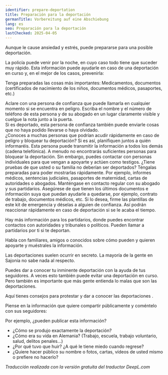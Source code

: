 ```yaml
---
identifier: prepare-deportation
title: Preparación para la deportación
germanTitle: Vorbereitung auf eine Abschiebung
lang: es
seo: Preparación para la deportación
lastChecked: 2025-04-05
---
```



Aunque le cause <InternalShortLink identifier="stress" internalShortLink>ansiedad y estrés</InternalShortLink>, puede prepararse para una posible deportación.

La policía puede venir por la noche, en cuyo caso todo tiene que suceder muy rápido. Esta información puede ayudarle en caso de una deportación en curso y, en el mejor de los casos, prevenirla:

Tenga preparadas las cosas más importantes: Medicamentos, documentos (certificados de nacimiento de los niños, documentos médicos, pasaportes, etc.) <br/>

Aclare con una persona de confianza que puede llamarla en cualquier momento si se encuentra en peligro. Escriba el nombre y el número de teléfono de esta persona y de su abogado en un lugar claramente visible y cuelgue la nota junto a la puerta. <br/>
Si es deportado, esta persona de confianza también puede enviarle cosas que no haya podido llevarse o haya olvidado. <br/>
¿Conoces a muchas personas que podrían acudir rápidamente en caso de peligro y bloquear tu deportación? Si es así, planifiquen juntos a quién informaréis. Esta persona puede transmitir la información a todos los demás (cadena telefónica).
A menudo no encontrarás suficientes personas para bloquear la deportación. Sin embargo, puedes contactar con personas individuales para que vengan a apoyarte y actúen como testigos.
¿Tiene pruebas de que usted o su familia no deberían ser deportados? Téngalas preparadas para poder mostrarlas rápidamente. Por ejemplo, informes médicos, sentencias judiciales, pasaportes de maternidad, cartas de autoridades o abogados.
Manténgase en contacto regular con su abogado y sus partidarios. Asegúrese de que tienen los últimos documentos e información suya que puedan ayudarle a quedarse, por ejemplo, contrato de trabajo, documentos médicos, etc.
Si lo desea, firme las <InternalShortLink identifier="forms">plantillas</InternalShortLink> de este kit de emergencia y déselas a alguien de confianza. Así podrán reaccionar rápidamente en caso de deportación si se le acaba el tiempo. <br/>

Hay más <InternalShortLink identifier="support">información para los partidarios</InternalShortLink>, donde puedes encontrar <InternalShortLink identifier="contacts">contactos</InternalShortLink> con autoridades y tribunales o políticos. Pueden llamar a partidarios por ti si te deportan.

Habla con familiares, amigos o conocidos sobre cómo pueden y quieren apoyarte y muéstrales la información.

Las deportaciones suelen ocurrir en secreto. La mayoría de la gente en Sajonia no sabe nada al respecto.

Puedes dar a conocer tu inminente deportación con la ayuda de tus seguidores. A veces esto también puede evitar una deportación en curso. Pero también es importante que más gente entienda lo malas que son las deportaciones.

Aquí tienes <InternalShortLink identifier="publicity">consejos para protestar y dar a conocer las deportaciones</InternalShortLink> .

Piense en la información que quiere compartir públicamente y coméntelo con sus seguidores:

Por ejemplo, ¿pueden publicar esta información?

- ¿Cómo se produjo exactamente la deportación?
- ¿Cómo era su vida en Alemania? (Trabajo, escuela, trabajo voluntario, salud, delitos penales...)
- ¿Por qué tuvo que huir? ¿A qué le tiene miedo cuando regrese?
- ¿Quiere hacer público su nombre o fotos, cartas, vídeos de usted mismo o prefiere no hacerlo?

*Traducción realizada con la versión gratuita del traductor DeepL.com*
